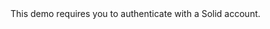 
<Content>
    This demo requires you to authenticate with a Solid account.
</Content>

[//]: # (<Code language="tsx" id="SolidDemo" code={solidDemoCode} className="line-numbers">)

[//]: # ()
[//]: # (</Code>)